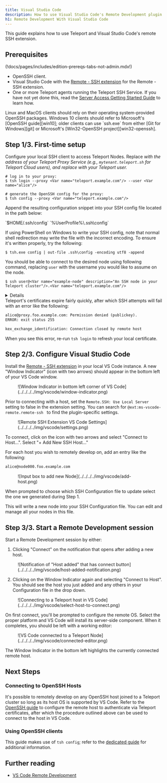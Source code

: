 ```yaml
---
title: Visual Studio Code
description: How to use Visual Studio Code's Remote Development plugin with Teleport
h1: Remote Development With Visual Studio Code
---
```


This guide explains how to use Teleport and Visual Studio Code's remote SSH extension.

## Prerequisites

(!docs/pages/includes/edition-prereqs-tabs-not-admin.mdx!)

- OpenSSH client.
- Visual Studio Code with the [Remote - SSH extension](https://code.visualstudio.com/docs/remote/ssh#_system-requirements)
  for the Remote - SSH extension.
- One or more Teleport agents running the Teleport SSH Service. If you have not yet
  done this, read the
  [Server Access Getting Started Guide](../getting-started.mdx) to learn how.

<Admonition type="note">
Linux and MacOS clients should rely on their operating system-provided OpenSSH
packages. Windows 10 clients should refer to Microsoft's [OpenSSH guide][win10];
older clients can use `ssh.exe` from either [Git for Windows][git] or
Microsoft's [Win32-OpenSSH project][win32-openssh].
</Admonition>

## Step 1/3. First-time setup

Configure your local SSH client to access Teleport Nodes. Replace <Var name="teleport.example.com" description="Path to your Teleport Proxy Service or Cloud tenant"/> with the address of your Teleport Proxy Service (e.g., `mytenant.teleport.sh` for Teleport Cloud users), and replace <Var name="alice" description="Your teleport user"/> with your Teleport user.

```code
# log in to your proxy:
$ tsh login --proxy <Var name="teleport.example.com"/> --user <Var name="alice"/>

# generate the OpenSSH config for the proxy:
$ tsh config --proxy <Var name="teleport.example.com"/>
```

Append the resulting configuration snippet into your SSH config file located
in the path below:

<Tabs>
<TabItem label="Linux/MacOS">
`$HOME/.ssh/config`
</TabItem>
<TabItem label="Windows">
`%UserProfile%\.ssh\config`

<Admonition type="warning">

If using PowerShell on Windows to write your SSH config, note that normal
shell redirection may write the file with the incorrect encoding. To
ensure it's written properly, try the following:

```code
$ tsh.exe config | out-file .ssh\config -encoding utf8 -append
```

</Admonition>
</TabItem>
</Tabs>

You should be able to connect to the desired node using following command, replacing `user` with the username you would like to assume on the node.

```code
$ ssh user@<Var name="example-node" description="An SSH node in your Teleport cluster"/>.<Var name="teleport.example.com"/>
```

<Details scopeOnly={true} scope={["cloud"]} title="Teleport Cloud">
The SSH config you generated earlier instructs your SSH client to run `tsh proxy ssh` to access a Node in your Teleport cluster. However, running an `ssh` command against the Teleport Proxy Service at `yourtenant.teleport.sh` will result in an error.
</Details>

<Admonition type="note">
Teleport's certificates expire fairly quickly, after which SSH
attempts will fail with an error like the following:

```txt
alice@proxy.foo.example.com: Permission denied (publickey).
ERROR: exit status 255

kex_exchange_identification: Connection closed by remote host
```

When you see this error, re-run `tsh login` to refresh your local certificate.
</Admonition>

## Step 2/3. Configure Visual Studio Code

Install the [Remote - SSH extension][remote-ssh] in your local VS Code instance. 
A new "Window Indicator" (icon with two arrows) should appear in the bottom left of your VS Code window.

<Figure align="left" bordered caption="Window Indicator">
![Window Indicator in bottom left corner of VS Code](../../../../img/vscode/window-indicator.png)
</Figure>

Prior to connecting with a host, set the `Remote.SSH: Use Local Server` setting
to false in the extension setting. You can search for
`@ext:ms-vscode-remote.remote-ssh ` to find the plugin-specific settings.

<Figure align="left" bordered caption="VSCode Setting">
![Remote SSH Extension VS Code Settings](../../../../img/vscode/settings.png)
</Figure>

To connect, click on the icon with two arrows and select "Connect to Host...".
Select "+ Add New SSH Host..."

For each host you wish to remotely develop on, add an entry like the following:

```txt
alice@node000.foo.example.com
```

<Figure align="left" bordered caption="Adding new Node">
![Input box to add new Node](../../../../img/vscode/add-host.png)
</Figure>

When prompted to choose which SSH Configuration file to update select the one we generated during Step 1.

This will write a new node into your SSH Configuration file. You can edit and manage all your nodes in this file.

## Step 3/3. Start a Remote Development session

Start a Remote Development session by either:

1. Clicking "Connect" on the notification that opens after adding a new host.

<Figure align="left" bordered caption="Host added notification">
![Notification of "Host added" that has connect button](../../../../img/vscode/host-added-notification.png)
</Figure>

2. Clicking on the Window Indicator again and selecting "Connect to Host".
You should see the host you just added and any others in your Configuration file in the drop down.

<Figure align="left" bordered caption="Connect to a Node">
![Connecting to a Teleport host in VS Code](../../../../img/vscode/select-host-to-connect.png)
</Figure>

On first connect, you'll be prompted to configure the remote OS. Select the
proper platform and VS Code will install its server-side component. When it
completes, you should be left with a working editor:

<Figure align="left" bordered caption="Connected VS Code">
![VS Code connected to a Teleport Node](../../../../img/vscode/connected-editor.png)
</Figure>

The Window Indicator in the bottom left highlights the currently connected remote host.

## Next Steps

### Connecting to OpenSSH Hosts

It's possible to remotely develop on any OpenSSH host joined to a Teleport
cluster so long as its host OS is supported by VS Code. Refer to the
[OpenSSH guide](./openssh.mdx) to configure the remote host to authenticate via
Teleport certificates, after which the procedure outlined above can be used to
connect to the host in VS Code.

### Using OpenSSH clients

This guide makes use of `tsh config`; refer to the
[dedicated guide](./openssh.mdx) for additional information.

## Further reading
- [VS Code Remote Development](https://code.visualstudio.com/docs/remote/remote-overview)

[remote-ssh]: https://marketplace.visualstudio.com/items?itemName=ms-vscode-remote.remote-ssh
[win10]: https://docs.microsoft.com/en-us/windows-server/administration/openssh/openssh_install_firstuse
[git]: https://git-scm.com/downloads
[remote-ssh-docs]: https://code.visualstudio.com/docs/remote/ssh
[win32-openssh]: https://github.com/powershell/Win32-OpenSSH
